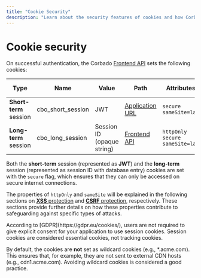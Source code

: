 ```yaml
---
title: "Cookie Security"
description: "Learn about the security features of cookies and how Corbado's session management makes use of them."
---
```


# Cookie security

On successful authentication, the Corbado [Frontend API](/backend-integration/corbado-api-structure/frontend-api) sets the following cookies:

| Type                   | Name              | Value                      | Path                                                                    | Attributes                         | Default duration |
| ---------------------- | ----------------- | -------------------------- | ----------------------------------------------------------------------- | ---------------------------------- | ---------------- |
| **Short-term** session | cbo_short_session | JWT                        | [Application URL](/helpful-guides/url-overview.md#2-application-url)    | `secure` `sameSite=lax`            | 5 mins           |
| **Long-term** session  | cbo_long_session  | Session ID (opaque string) | [Frontend API](/backend-integration/corbado-api-structure/frontend-api) | `httpOnly` `secure` `sameSite=lax` | 1 day            |

Both the **short-term** session (represented as **JWT**) and the **long-term** session (represented as session ID with database entry) cookies are set with the `secure` flag, which ensures that they can only be accessed on secure internet connections.

The properties of `httpOnly` and `sameSite` will be explained in the following sections on [**XSS** protection](./xss-protection) and [**CSRF** protection](./csrf-protection), respectively. These sections provide further details on how these properties contribute to safeguarding against specific types of attacks.

<Note>
According to [GDPR](https://gdpr.eu/cookies/), users are not required to give explicit consent for your application to use session cookies. Session cookies are considered essential cookies, not tracking cookies.
</Note>

By default, the cookies are **not** set as wildcard cookies (e.g., \*.acme.com). This ensures that, for example, they are not sent to external CDN hosts (e.g., cdn1.acme.com). Avoiding wildcard cookies is considered a good practice.&#x20;